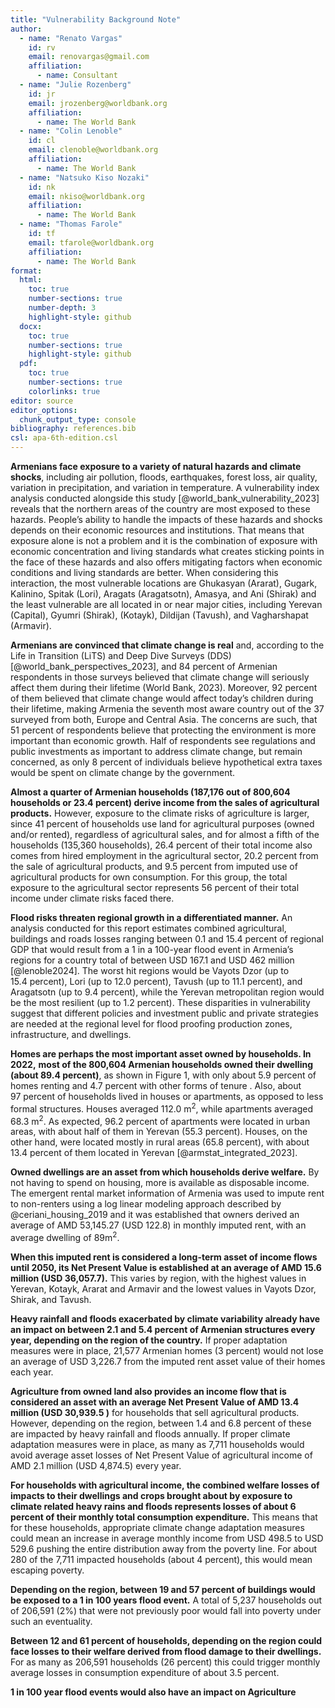 ```yaml
---
title: "Vulnerability Background Note"
author:
  - name: "Renato Vargas"
    id: rv
    email: renovargas@gmail.com
    affiliation: 
      - name: Consultant
  - name: "Julie Rozenberg"
    id: jr
    email: jrozenberg@worldbank.org
    affiliation: 
      - name: The World Bank
  - name: "Colin Lenoble"
    id: cl
    email: clenoble@worldbank.org
    affiliation: 
      - name: The World Bank
  - name: "Natsuko Kiso Nozaki"
    id: nk
    email: nkiso@worldbank.org
    affiliation:
      - name: The World Bank  
  - name: "Thomas Farole"
    id: tf
    email: tfarole@worldbank.org
    affiliation:
      - name: The World Bank  
format:
  html:
    toc: true
    number-sections: true
    number-depth: 3
    highlight-style: github
  docx:
    toc: true
    number-sections: true
    highlight-style: github
  pdf:
    toc: true
    number-sections: true
    colorlinks: true
editor: source
editor_options: 
  chunk_output_type: console
bibliography: references.bib
csl: apa-6th-edition.csl
---
```


**Armenians face exposure to a variety of natural hazards and climate shocks**, including air pollution, floods, earthquakes, forest loss, air quality, variation in precipitation, and variation in temperature. A vulnerability index analysis conducted alongside this study [@world_bank_vulnerability_2023] reveals that the northern areas of the country are most exposed to these hazards. People’s ability to handle the impacts of these hazards and shocks depends on their economic resources and institutions. That means that exposure alone is not a problem and it is the combination of exposure with economic concentration and living standards what creates sticking points in the face of these hazards and also offers mitigating factors when economic conditions and living standards are better. When considering this interaction, the most vulnerable locations are Ghukasyan (Ararat), Gugark, Kalinino, Spitak (Lori), Aragats (Aragatsotn), Amasya, and Ani (Shirak) and the least vulnerable are all located in or near major cities, including Yerevan (Capital), Gyumri (Shirak), (Kotayk), Dildijan (Tavush), and Vagharshapat (Armavir).

**Armenians are convinced that climate change is real** and, according to the Life in Transition (LiTS) and Deep Dive Surveys (DDS) [@world_bank_perspectives_2023], and 84 percent of Armenian respondents in those surveys believed that climate change will seriously affect them during their lifetime (World Bank, 2023). Moreover, 92 percent of them believed that climate change would affect today’s children during their lifetime, making Armenia the seventh most aware country out of the 37 surveyed from both, Europe and Central Asia. The concerns are such, that 51 percent of respondents believe that protecting the environment is more important than economic growth. Half of respondents see regulations and public investments as important to address climate change, but remain concerned, as only 8 percent of individuals believe hypothetical extra taxes would be spent on climate change by the government.

**Almost a quarter of Armenian households (187,176 out of 800,604 households or 23.4 percent) derive income from the sales of agricultural products.** However, exposure to the climate risks of agriculture is larger, since 41 percent of households use land for agricultural purposes (owned and/or rented), regardless of agricultural sales, and for almost a fifth of the households (135,360 households), 26.4 percent of their total income also comes from hired employment in the agricultural sector, 20.2 percent from the sale of agricultural products, and 9.5 percent from imputed use of agricultural products for own consumption. For this group, the total exposure to the agricultural sector represents 56 percent of their total income under climate risks faced there.

**Flood risks threaten regional growth in a differentiated manner.** An analysis conducted for this report estimates combined agricultural, buildings and roads losses ranging between 0.1 and 15.4 percent of regional GDP that would result from a 1 in a 100-year flood event in Armenia’s regions for a country total of between USD 167.1 and USD 462 million [@lenoble2024]. The worst hit regions would be Vayots Dzor (up to 15.4 percent), Lori (up to 12.0 percent), Tavush (up to 11.1 percent), and Aragatsotn (up to 9.4 percent), while the Yerevan metropolitan region would be the most resilient (up to 1.2 percent). These disparities in vulnerability suggest that different policies and investment public and private strategies are needed at the regional level for flood proofing production zones, infrastructure, and dwellings.

**Homes are perhaps the most important asset owned by households. In 2022,** **most of the 800,604 Armenian households owned their dwelling (about 89.4 percent)**, as shown in Figure 1, with only about 5.9 percent of homes renting and 4.7 percent with other forms of tenure . Also, about 97 percent of households lived in houses or apartments, as opposed to less formal structures. Houses averaged 112.0 m^2^, while apartments averaged 68.3 m^2^. As expected, 96.2 percent of apartments were located in urban areas, with about half of them in Yerevan (55.3 percent). Houses, on the other hand, were located mostly in rural areas (65.8 percent), with about 13.4 percent of them located in Yerevan [@armstat_integrated_2023].

**Owned dwellings are an asset from which households derive welfare.** By not having to spend on housing, more is available as disposable income. The emergent rental market information of Armenia was used to impute rent to non-renters using a log linear modeling approach described by @ceriani_housing_2019 and it was established that owners derived an average of AMD 53,145.27 (USD 122.8) in monthly imputed rent, with an average dwelling of 89m^2^.

**When this imputed rent is considered a long-term asset of income flows until 2050, its Net Present Value is established at an average of AMD 15.6 million (USD 36,057.7).** This varies by region, with the highest values in Yerevan, Kotayk, Ararat and Armavir and the lowest values in Vayots Dzor, Shirak, and Tavush.

**Heavy rainfall and floods exacerbated by climate variability already have an impact on between 2.1 and 5.4 percent of Armenian structures every year, depending on the region of the country.** If proper adaptation measures were in place, 21,577  Armenian homes (3 percent) would not lose an average of  USD 3,226.7 from the imputed rent asset value of their homes each year.

**Agriculture from owned land also provides an income flow that is considered an asset with an average Net Present Value of AMD 13.4 million (USD  30,939.5 )** for households that sell agricultural products. However, depending on the region, between 1.4 and 6.8 percent of these are impacted by heavy rainfall and floods annually. If proper climate adaptation measures were in place, as many as  7,711 households would avoid average asset losses of Net Present Value of agricultural income of AMD 2.1 million (USD 4,874.5) every year.

**For households with agricultural income, the combined welfare losses of impacts to their dwellings and crops brought about by exposure to climate related heavy rains and floods represents losses of about 6 percent of their monthly total consumption expenditure.** This means that for these households, appropriate climate change adaptation measures could mean an increase in average monthly income from USD 498.5 to USD 529.6 pushing the entire distribution away from the poverty line. For about 280 of the 7,711 impacted households (about 4 percent), this would mean escaping poverty.

**Depending on the region, between 19 and 57 percent of buildings would be exposed to a 1 in 100 years flood event.** A total of 5,237 households out of 206,591 (2%) that were not previously poor would fall into poverty under such an eventuality.

**Between 12 and 61 percent of households, depending on the region could face losses to their welfare derived from flood damage to their dwellings.** For as many as  206,591 households (26 percent) this could trigger monthly average losses in consumption expenditure of about 3.5 percent.

**1 in 100 year flood events would also have an impact on Agriculture**

